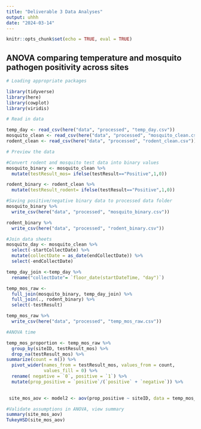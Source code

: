 ```yaml
---
title: "Deliverable 3 Data Analyses"
output: uhhh
date: "2024-03-14"
---
```

```r
knitr::opts_chunk$set(echo = TRUE, eval = TRUE)
```

## ANOVA comparing temperature and mosquito pathogen positivity across sites

```r
# Loading appropriate packages

library(tidyverse)
library(here)
library(cowplot)
library(viridis)
```

```r
# Read in data

temp_day <- read_csv(here("data", "processed", "temp_day.csv"))
mosquito_clean <- read_csv(here("data", "processed", "mosquito_clean.csv"))
rodent_clean <- read_csv(here("data", "processed", "rodent_clean.csv"))

# Preview the data
```

```r
#Convert rodent and mosquito test data into binary values
mosquito_binary <- mosquito_clean %>% 
  mutate(testResult_mos= ifelse(testResult=="Positive",1,0))

rodent_binary <- rodent_clean %>% 
  mutate(testResult_rodent= ifelse(testResult=="Positive",1,0))
```

```r
#Saving positive/negative binary data to processed data folder
mosquito_binary %>% 
  write_csv(here("data", "processed", "mosquito_binary.csv"))

rodent_binary %>% 
  write_csv(here("data", "processed", "rodent_binary.csv"))
```

```r
#Join data sheets
mosquito_day <- mosquito_clean %>% 
  select(-startCollectDate) %>% 
  mutate(collectDate = as_date(endCollectDate)) %>% 
  select(-endCollectDate) 

temp_day_join <-temp_day %>% 
  rename("collectDate"= `floor_date(startDateTime, "day")`)

temp_mos_raw <-
  full_join(mosquito_binary, temp_day_join) %>% 
  full_join(., rodent_binary) %>% 
  select(-testResult)

temp_mos_raw %>% 
  write_csv(here("data", "processed", "temp_mos_raw.csv"))

```

```r
#ANOVA time

temp_mos_proportion <- temp_mos_raw %>%
  group_by(siteID, testResult_mos) %>% 
  drop_na(testResult_mos) %>% 
summarize(count = n()) %>% 
  pivot_wider(names_from = testResult_mos, values_from = count,
              values_fill = 0) %>% 
  rename( negative = `0`, positive = `1`) %>% 
  mutate(prop_positive = `positive`/(`positive` + `negative`)) %>% 
 

 site_mos_aov <- model2 <- aov(prop_positive ~ siteID, data = temp_mos_proportion)

```

```r
#Validate assumptions in ANOVA, view summary
summary(site_mos_aov)
TukeyHSD(site_mos_aov)

```